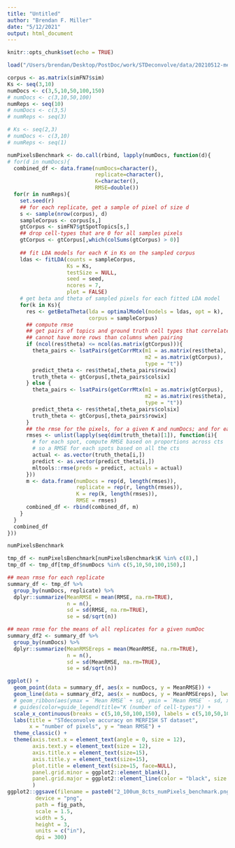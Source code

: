 ```yaml
---
title: "Untitled"
author: "Brendan F. Miller"
date: "5/12/2021"
output: html_document
---
```


```r
knitr::opts_chunk$set(echo = TRUE)
```

```r
load("/Users/brendan/Desktop/PostDoc/work/STDeconvolve/data/20210512-merfish_v2.Image.RData")
```

```r

corpus <- as.matrix(simFN7$sim)
Ks <- seq(3,10)
numDocs <- c(3,5,10,50,100,150)
# numDocs <- c(3,10,50,100)
numReps <- seq(10)
# numDocs <- c(3,5)
# numReps <- seq(3)

# Ks <- seq(2,3)
# numDocs <- c(3,10)
# numReps <- seq(1)

numPixelsBenchmark <- do.call(rbind, lapply(numDocs, function(d){
# for(d in numDocs){
  combined_df <- data.frame(numDocs=character(),
                            replicate=character(),
                            K=character(),
                            RMSE=double())
  for(r in numReps){
    set.seed(r)
    ## for each replicate, get a sample of pixel of size d
    s <- sample(nrow(corpus), d)
    sampleCorpus <- corpus[s,]
    gtCorpus <- simFN7$gtSpotTopics[s,]
    ## drop cell-types that are 0 for all samples pixels
    gtCorpus <- gtCorpus[,which(colSums(gtCorpus) > 0)]
    
    ## fit LDA models for each K in Ks on the sampled corpus
    ldas <- fitLDA(counts = sampleCorpus,
                   Ks = Ks,
                   testSize = NULL,
                   seed = seed,
                   ncores = 7,
                   plot = FALSE)
    # get beta and theta of sampled pixels for each fitted LDA model
    for(k in Ks){
      res <- getBetaTheta(lda = optimalModel(models = ldas, opt = k),
                          corpus = sampleCorpus)
      ## compute rmse
      ## get pairs of topics and ground truth cell types that correlate best
      ## cannot have more rows than columns when pairing
      if (ncol(res$theta) <= ncol(as.matrix(gtCorpus))){
        theta_pairs <- lsatPairs(getCorrMtx(m1 = as.matrix(res$theta),
                                            m2 = as.matrix(gtCorpus),
                                            type = "t"))
        predict_theta <- res$theta[,theta_pairs$rowix]
        truth_theta <- gtCorpus[,theta_pairs$colsix]
      } else {
        theta_pairs <- lsatPairs(getCorrMtx(m1 = as.matrix(gtCorpus),
                                            m2 = as.matrix(res$theta),
                                            type = "t"))
        predict_theta <- res$theta[,theta_pairs$colsix]
        truth_theta <- gtCorpus[,theta_pairs$rowix]
      }
      ## the rmse for the pixels, for a given K and numDocs; and for each replicate of that combo
      rmses <- unlist(lapply(seq(dim(truth_theta)[1]), function(i){
        # for each spot, compute RMSE based on proportions across cts
        # so a RMSE for each spots based on all the cts
        actual <- as.vector(truth_theta[i,])
        predict <- as.vector(predict_theta[i,])
        mltools::rmse(preds = predict, actuals = actual)
      }))
      m <- data.frame(numDocs = rep(d, length(rmses)),
                      replicate = rep(r, length(rmses)),
                      K = rep(k, length(rmses)),
                      RMSE = rmses)
      combined_df <- rbind(combined_df, m)
    }
  }
  combined_df
}))

numPixelsBenchmark

```


```r

tmp_df <- numPixelsBenchmark[numPixelsBenchmark$K %in% c(8),]
tmp_df <- tmp_df[tmp_df$numDocs %in% c(5,10,50,100,150),]

## mean rmse for each replicate
summary_df <- tmp_df %>%
  group_by(numDocs, replicate) %>%
  dplyr::summarize(MeanRMSE = mean(RMSE, na.rm=TRUE),
                   n = n(),
                   sd = sd(RMSE, na.rm=TRUE),
                   se = sd/sqrt(n))

## mean rmse for the means of all replicates for a given numDoc
summary_df2 <- summary_df %>%
  group_by(numDocs) %>%
  dplyr::summarize(MeanRMSEreps = mean(MeanRMSE, na.rm=TRUE),
                   n = n(),
                   sd = sd(MeanRMSE, na.rm=TRUE),
                   se = sd/sqrt(n))

ggplot() +
  geom_point(data = summary_df, aes(x = numDocs, y = MeanRMSE)) +
  geom_line(data = summary_df2, aes(x = numDocs, y = MeanRMSEreps), lwd = 2) +
  # geom_ribbon(aes(ymax = `Mean RMSE` + sd, ymin = `Mean RMSE` - sd, x = numDocs, fill = as.character(K)), alpha = 0.2, lwd = 0)
  # guides(color=guide_legend(title="K (number of cell-types")) +
  scale_x_continuous(breaks = c(5,10,50,100,150), labels = c(5,10,50,100,150)) +
  labs(title = "STdeconvolve accuracy on MERFISH ST dataset",
       x = "number of pixels", y = "mean RMSE") +
  theme_classic() +
  theme(axis.text.x = element_text(angle = 0, size = 12),
        axis.text.y = element_text(size = 12),
        axis.title.x = element_text(size=15),
        axis.title.y = element_text(size=15),
        plot.title = element_text(size=15, face=NULL),
        panel.grid.minor = ggplot2::element_blank(),
        panel.grid.major = ggplot2::element_line(color = "black", size = 0.1)
        )
ggplot2::ggsave(filename = paste0("2_100um_8cts_numPixels_benchmark.png"),
         device = "png",
         path = fig_path,
         scale = 1.5,
         width = 5,
         height = 3,
         units = c("in"),
         dpi = 300)

```




